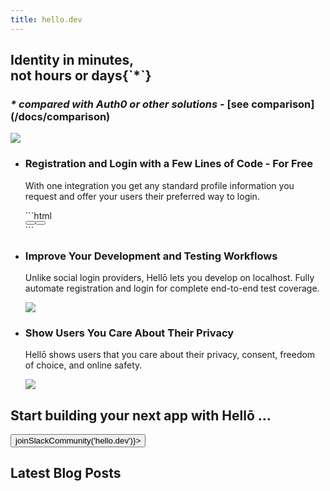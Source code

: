 ```yaml
---
title: hello.dev
---
```



<main className="max-w-5xl mx-auto">
<section className="flex flex-col md:flex-row md:items-end md:justify-between mt-10">
    <div>
        <h1 className="text-4xl md:text-6xl font-bold leading-tight">Identity in minutes,<br/>not hours or days<span className="opacity-80">{`*`}</span></h1>
        <h3 className="mt-6 text-xl"><i>* compared with <b>Auth0</b> or other solutions</i> - <b>[see comparison](/docs/comparison)</b></h3>
    </div>
    <picture id="hero-img" className="flex-shrink-0 mt-10 md:mt-0 md:-mb-6 mx-auto">
        <source srcSet="https://cdn.hello.coop/images/mockup-light.png" media="(prefers-color-scheme: dark)" />
        <img src="https://cdn.hello.coop/images/mockup.png" className="h-80"/>
    </picture>
</section>

<ul className="flex flex-col md:flex-row my-20 gap-8 md:gap-6">
    <li className="md:w-1/3">
        <h3 className="text-lg font-bold">Registration and Login with a Few Lines of Code - For Free</h3>
        <p className="mt-4 opacity-80 md:mb-20">With one integration you get any standard profile information you request and offer your users their preferred way to login.</p>
        ```html
        <div class="hello-container">
          <button class="hello-btn"/>
          <button class="hello-about"/>
        </div>
        ```
    </li>
    <li className="md:w-1/3">
        <h3 className="text-lg font-bold">Improve Your Development and Testing Workflows</h3>
        <p className="mt-4 opacity-80">Unlike social login providers, Hellō lets you develop on localhost. Fully automate registration and login for complete end-to-end test coverage.</p>
        <img src="ci-cd.png" className="mt-6 md:mt-12 w-64 mx-auto object-fit" />
    </li>
    <li className="md:w-1/3">
        <h3 className="text-lg font-bold">Show Users You Care About Their Privacy</h3>
        <p className="mt-4 opacity-80">Hellō shows users that you care about their privacy, consent, freedom of choice, and online safety.</p>
        <img src="privacy.png" className="mt-10 md:mt-16 w-64 mx-auto object-fit" />
    </li>
</ul>

<section className="my-20">
    <h2 className="text-3xl font-bold leading-tight">Start building your next app with Hellō ...</h2>
    <Cards>
        <Card title="Quickstarts" description="Get something up and running quickly." href="/docs/quickstarts" />
        <Card title="Documentation" description="An overview and step-by-step guide." href="/docs" />
        <Card title="FAQs" description="Frequently asked developer questions." href="/faqs" />
        <Card title="Playground" description="Explore what you can do with Hellō." href="https://playground.hello.dev/" />
        <Card title="Console" description="Configure and manage your application(s)." href="https://console.hello.coop/" />
        <button onClick={() => joinSlackCommunity('hello.dev')}>
            <Card title="Slack" description="Join the community to discuss Hellō." href="" />
        </button>
    </Cards>
</section>

<section className="my-20">
    <h2 className="text-3xl font-bold leading-tight">Latest Blog Posts</h2>
    <Feed/>
</section>
</main>

<style jsx>{`
#hero-img {
    animation: float 5s infinite;
}
@keyframes float {
    0%,
    100% {
        transform: translateY(0px);
    }
    50% {
        transform: translateY(-10px);
    }
}
`}</style>